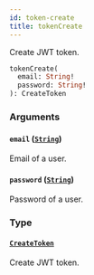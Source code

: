 ```yaml
---
id: token-create
title: tokenCreate
---
```


Create JWT token.

```graphql
tokenCreate(
  email: String!
  password: String!
): CreateToken
```

### Arguments

#### `email` ([`String`](../../../developer/api-reference/scalars/string))

Email of a user.

#### `password` ([`String`](../../../developer/api-reference/scalars/string))

Password of a user.

### Type

#### [`CreateToken`](../../../developer/api-reference/objects/create-token)

Create JWT token.
